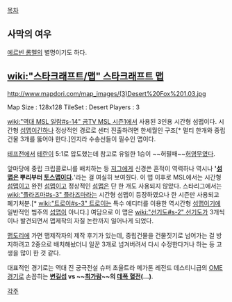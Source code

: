 [[목차]]
== 사막의 여우 ==
[[에르빈 롬멜]]의 별명이기도 하다. 

== [[wiki:"스타크래프트/맵" 스타크래프트 맵]] ==
http://www.mapdori.com/map_images/(3)Desert%20Fox%201.03.jpg

Map Size : 128x128
TileSet : Desert
Players : 3

[[wiki:"역대 MSL 일람#s-14" 곰TV MSL 시즌1]]에서 사용된 3인용 시간형 섬맵이다. 시간형 [[섬맵]]이긴하나 정상적인 경로로 센터 진출하려면 한세월인 구조[* 멀티 한개와 중립건물 3개를 뚫어야 한다.]인지라 수송선들이 필수인 맵이다.

[[테프전]]에서 [[테란]]이 5:1로 압도했는데 참고로 유일한 1승이 ~~허필패~~[[허영무]]였다.

앞마당에 중립 크립콜로니를 배치하는 등 [[저그]]에게 신경쓴 흔적이 역력하나 역시나 ''''[[섬맵]]은 뿌리부터 [[토스맵]]이다.''''라는 걸 여실히 보여줬다. 이 맵 이후로 MSL에서는 시간형 [[섬맵]]이고 완전 [[섬맵]]이고 정상적인 [[섬맵]]은 단 한 개도 사용되지 않았다. 스타리그에서는 [[wiki:"플라즈마#s-3" 플라즈마]]라는 시간형 섬맵이 등장하였으나 한 시즌만 사용되고 폐기처분.[* [[wiki:"트로이#s-3" 트로이]]는 특수 에디터를 이용한 역시간형 [[섬맵]]이기에 일반적인 범주의 [[섬맵]]이 아니다.]
여담으로 이 맵은 [[wiki:"선기도#s-2" 선기도]]가 3개씩이나 발견되면서 맵제작의 자질 논란까지 일어나게 되었다.

[[맵도리]]에 가면 맵제작자의 제작 후기가 있는데, 중립건물을 건물짓기로 넘어가는 걸 방지하려고 2중으로 배치해놨더니 일꾼 3개로 넘겨버려서 다시 수정한다거나 하는 등 고생을 많이 한 것 같다.

대표적인 경기로는 역대 진 궁극전설 슈퍼 초울트라 메가톤 레전드 데스티니급의 [[OME]]경기로 손꼽히는 '''[[변길섭]] vs ~~[[최가람]]~~의 [http://blog.naver.com/oroper/70151637162 데폭 혈전](…)'''.

[[각주]]

